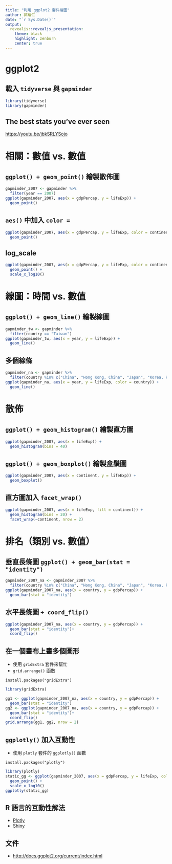 ```yaml
---
title: "利用 ggplot2 套件繪圖"
author: 郭耀仁
date: "`r Sys.Date()`"
output: 
  revealjs::revealjs_presentation:
    theme: black
    highlight: zenburn
    center: true
---
```


# ggplot2

## 載入 `tidyverse` 與 `gapminder`

```r
library(tidyverse)
library(gapminder)
```

## The best stats you've ever seen

<https://youtu.be/jbkSRLYSojo>

# 相關：數值 vs. 數值

## `ggplot() + geom_point()` 繪製散佈圖

```r
gapminder_2007 <- gapminder %>%
  filter(year == 2007)
ggplot(gapminder_2007, aes(x = gdpPercap, y = lifeExp)) +
  geom_point()
```

## `aes()` 中加入 `color = `

```r
ggplot(gapminder_2007, aes(x = gdpPercap, y = lifeExp, color = continent)) +
  geom_point()
```

## log_scale

```r
ggplot(gapminder_2007, aes(x = gdpPercap, y = lifeExp, color = continent)) +
  geom_point() +
  scale_x_log10()
```

# 線圖：時間 vs. 數值

## `ggplot() + geom_line()` 繪製線圖

```r
gapminder_tw <- gapminder %>%
  filter(country == "Taiwan")
ggplot(gapminder_tw, aes(x = year, y = lifeExp)) +
  geom_line()
```

## 多個線條

```r
gapminder_na <- gapminder %>%
  filter(country %in% c("China", "Hong Kong, China", "Japan", "Korea, Rep.", "Taiwan"))
ggplot(gapminder_na, aes(x = year, y = lifeExp, color = country)) +
  geom_line()
```

# 散佈

## `ggplot() + geom_histogram()` 繪製直方圖

```r
ggplot(gapminder_2007, aes(x = lifeExp)) +
  geom_histogram(bins = 40)
```

## `ggplot() + geom_boxplot()` 繪製盒鬚圖

```r
ggplot(gapminder_2007, aes(x = continent, y = lifeExp)) +
  geom_boxplot()
```

## 直方圖加入 `facet_wrap()`

```r
ggplot(gapminder_2007, aes(x = lifeExp, fill = continent)) +
  geom_histogram(bins = 20) +
  facet_wrap(~continent, nrow = 2)
```

# 排名（類別 vs. 數值）

## 垂直長條圖 `ggplot() + geom_bar(stat = "identity")`

```r
gapminder_2007_na <- gapminder_2007 %>%
  filter(country %in% c("China", "Hong Kong, China", "Japan", "Korea, Rep.", "Taiwan"))
ggplot(gapminder_2007_na, aes(x = country, y = gdpPercap)) +
  geom_bar(stat = "identity")
```

## 水平長條圖 `+ coord_flip()`

```r
ggplot(gapminder_2007_na, aes(x = country, y = gdpPercap)) +
  geom_bar(stat = "identity")+ 
  coord_flip()
```

## 在一個畫布上畫多個圖形

- 使用 `gridExtra` 套件來幫忙
- `grid.arrange()` 函數

```
install.packages("gridExtra")
```

```r
library(gridExtra)

gg1 <- ggplot(gapminder_2007_na, aes(x = country, y = gdpPercap)) +
  geom_bar(stat = "identity")
gg2 <- ggplot(gapminder_2007_na, aes(x = country, y = gdpPercap)) +
  geom_bar(stat = "identity")+ 
  coord_flip()
grid.arrange(gg1, gg2, nrow = 2)
```

## `ggplotly()` 加入互動性

- 使用 `plotly` 套件的 `ggplotly()` 函數

```
install.packages("plotly")
```

```r
library(plotly)
static_gg <- ggplot(gapminder_2007, aes(x = gdpPercap, y = lifeExp, color = continent)) +
  geom_point() +
  scale_x_log10()
ggplotly(static_gg)
```

## R 語言的互動性解法

- [Plotly](https://plot.ly/)
- [Shiny](https://shiny.rstudio.com/)

## 文件

- <http://docs.ggplot2.org/current/index.html>